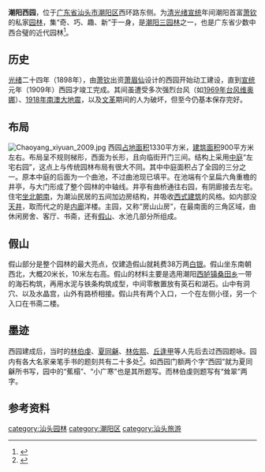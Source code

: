 {{coord|23|15|43|N|116|35|41|E|200000display=title}}

'''潮阳西园'''，位于[[广东省|广东省]][[汕头市|汕头市]][[潮阳区|潮阳区]]西环路东侧。为[[清|清]][[光绪|光绪]][[宣统|宣统]]年间潮阳首富[[萧钦|萧钦]]的私家[[园林|园林]]，集“奇、巧、趣、新”于一身，是[[潮阳三园林|潮阳三园林]]之一，也是广东省少数中西合璧的近代园林<ref>{{cite journal zh|first=邓其生|last=彭长歆|date=2004年|title=潮阳西园---中西合璧的岭南近代园林|journal=中国园林|volume=20|pages=54–57|issn=1000-6664}}</ref>。

==历史==
[[光绪|光绪]]二十四年（1898年），由[[萧钦（清朝）|萧钦]]出资[[萧眉仙|萧眉仙]]设计的西园开始动工建设，直到[[宣统|宣统]]元年（1909年）西园才竣工完成。其间虽遭受多次强烈台风（如[[1969年台风维奥娜|1969年台风维奥娜]]）、[[1918年南澳大地震|1918年南澳大地震]]，以及[[文革|文革]]期间的人为破坏，但至今仍基本保存完好。

==布局==
[[File:Chaoyang_xiyuan_2009.jpg|right]]
西园[[占地面积|占地面积]]1330平方米，[[建筑面积|建筑面积]]900平方米左右。布局呈不规则梯形，西面为长形，且向临街开门三间。结构上采用[[中庭|中庭]]“左宅右园”，这点上与传统园林布局有很大不同。其中中庭面积占了全园的三分之一。原本中庭的后面为一个曲池，不过曲池现已填平。在池端有个呈扁六角重檐的井亭，与大门形成了整个园林的中轴线。井亭有曲桥通往右园，有阴廊接去左宅。住宅[[坐北朝南|坐北朝南]]，为潮汕民居的五间加边房结构，并吸收[[西式建筑|西式建筑]]的风格。如内部没[[天井|天井]]，取而代之的是[[内廊|内廊]]洋楼。主园，又称“房山山房”，在最南面的三角区域，由休闲房舍、客厅、书斋，还有[[假山|假山]]、水池几部分所组成。

==假山==
假山部分是整个园林的最大亮点，仅建造假山就耗费38万两[[银两|白银]]。假山坐东南朝西北，大概20米长，10米左右高。假山的材料主要是选用潮阳[[西胪镇|西胪镇]][[桑田乡|桑田乡]]一带的海石构筑，再用水泥与铁条构筑成型，中间零散置放有英石和湖石。山中有洞穴、以及水晶宫，山外有路桥相接。假山共有两个入口，一个在左侧小径，另一个入口在书斋二楼。 

==墨迹==
{{Quote box
|width=
|align=right
|quote=迭石为山山上台，<br />池亭窈窱画图开。<br />江山漫说潮阳好，<br />只为西园也合来。
|source=《西园作（二首）》（[[清朝|清]]）[[丘逢甲|丘逢甲]]<ref>{{cite web| language =zh-hans| publisher =| title =岭云海日楼诗钞·选外集| url =http://www.zhongguotongcuhui.org.cn/literature/history_liters/200806/t20080612_669852.htm| author =| date =| accessdate =2010年5月31日}}{{dead link|date=2018年3月 |bot=InternetArchiveBot |fix-attempted=yes }}</ref>
}}
西园建成后，当时的[[林伯虔|林伯虔]]、[[夏同龢|夏同龢]]、[[林佐熙|林佐熙]]、[[丘逢甲|丘逢甲]]等人先后去过西园题咏。园内有各大名家亲笔手书的题刻共有二十多处<ref>{{cite web|language=zh-hans|title=走近神秘西园|publisher=汕头共青团网|url=http://www.styouth.com/read.asp?topicid=943&sortid=6|author=肖涛生|date=2006年11月13日|accessdate=2010-05-31|deadurl=yes|archiveurl=https://web.archive.org/web/20160304213900/http://www.styouth.com/read.asp?topicid=943&sortid=6|archivedate=2016年3月4日}}</ref>。如西园门额两个字“西园”就为夏同龢所书写，园中的“蕉榻”、“小广寒”也是其所题写。而林伯虔则题写有“耸翠”两字。
　　　　 

==参考资料==
{{reflist}}

[[category:汕头园林|category:汕头园林]]
[[category:潮阳区|category:潮阳区]]
[[category:汕头旅游|category:汕头旅游]]